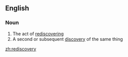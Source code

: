 ==English==

===Noun===
{{en-noun|rediscoveries}}

# The act of [[rediscover]]ing
# A second or subsequent [[discovery]] of the same thing

[[zh:rediscovery]]